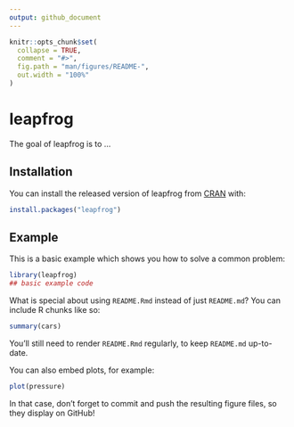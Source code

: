 ```yaml
---
output: github_document
---
```


<!-- README.md is generated from README.Rmd. Please edit that file -->

```r
knitr::opts_chunk$set(
  collapse = TRUE,
  comment = "#>",
  fig.path = "man/figures/README-",
  out.width = "100%"
)
```
# leapfrog

<!-- badges: start -->
<!-- badges: end -->

The goal of leapfrog is to ...

## Installation

You can install the released version of leapfrog from [CRAN](https://CRAN.R-project.org) with:

``` r
install.packages("leapfrog")
```

## Example

This is a basic example which shows you how to solve a common problem:

```r
library(leapfrog)
## basic example code
```

What is special about using `README.Rmd` instead of just `README.md`? You can include R chunks like so:

```r
summary(cars)
```

You'll still need to render `README.Rmd` regularly, to keep `README.md` up-to-date.

You can also embed plots, for example:

```r
plot(pressure)
```

In that case, don't forget to commit and push the resulting figure files, so they display on GitHub!
